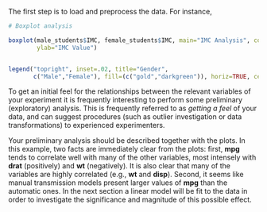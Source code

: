 The first step is to load and preprocess the data. For instance,

```r
# Boxplot analysis

boxplot(male_students$IMC, female_students$IMC, main="IMC Analysis", col=(c("gold","darkgreen")),
        ylab="IMC Value")


legend("topright", inset=.02, title="Gender",
       c("Male","Female"), fill=(c("gold","darkgreen")), horiz=TRUE, cex=0.8)
```

To get an initial feel for the relationships between the relevant variables of your experiment it is frequently interesting to perform some preliminary (exploratory) analysis. This is frequently referred to as _getting a feel_ of your data, and can suggest procedures (such as outlier investigation or data transformations) to experienced experimenters.


Your preliminary analysis should be described together with the plots. In this example, two facts are immediately clear from the plots: first, **mpg** tends to correlate well with many of the other variables, most intensely with **drat** (positively) and **wt** (negatively). It is also clear that many of the variables are highly correlated (e.g., **wt** and **disp**). Second, it seems like manual transmission models present larger values of **mpg** than the automatic ones. In the next section a linear model will be fit to the data in order to investigate the significance and magnitude of this possible effect.